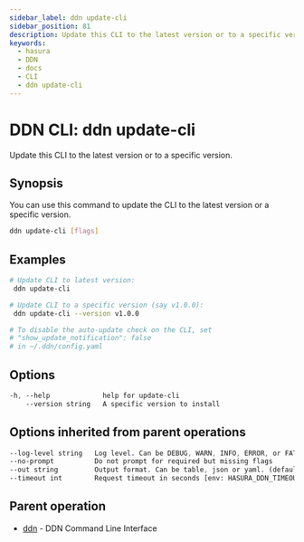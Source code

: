 ```yaml
---
sidebar_label: ddn update-cli
sidebar_position: 81
description: Update this CLI to the latest version or to a specific version using the DDN CLI
keywords:
  - hasura
  - DDN
  - docs
  - CLI
  - ddn update-cli
---
```


# DDN CLI: ddn update-cli

Update this CLI to the latest version or to a specific version.

## Synopsis

You can use this command to update the CLI to the latest version or a specific version.

```bash
ddn update-cli [flags]
```

## Examples

```bash
# Update CLI to latest version:
 ddn update-cli

# Update CLI to a specific version (say v1.0.0):
 ddn update-cli --version v1.0.0

# To disable the auto-update check on the CLI, set
# "show_update_notification": false
# in ~/.ddn/config.yaml
```

## Options

```sass
-h, --help             help for update-cli
    --version string   A specific version to install
```

## Options inherited from parent operations

```sass
--log-level string   Log level. Can be DEBUG, WARN, INFO, ERROR, or FATAL. (default "INFO")
--no-prompt          Do not prompt for required but missing flags
--out string         Output format. Can be table, json or yaml. (default "table")
--timeout int        Request timeout in seconds [env: HASURA_DDN_TIMEOUT] (default 100)
```

## Parent operation

- [ddn](/cli/commands/ddn) - DDN Command Line Interface
